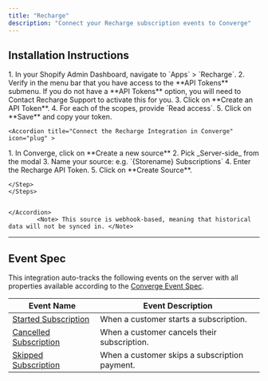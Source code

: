 ```yaml
---
title: "Recharge"
description: "Connect your Recharge subscription events to Converge"
---
```


## Installation Instructions

<AccordionGroup>
    <Accordion title="Create a Recharge API Token" icon="key">
    <Steps>
       <Step title="Navigate to the Recharge Admin Dashboard">
        1. In your Shopify Admin Dashboard, navigate to `Apps` > `Recharge`.
        2. Verify in the menu bar that you have access to the **API Tokens** submenu.
        <Note>If you do not have a **API Tokens** option, you will need to Contact Recharge Support to activate this for you. </Note>
    </Step>
    <Step title="Create your token">
        3. Click on **Create an API Token**.
        4. For each of the scopes, provide `Read access`.
        5. Click on **Save** and copy your token.
    </Step>

</Steps>
   </Accordion >

    <Accordion title="Connect the Recharge Integration in Converge" icon="plug" >

  <Steps>
    <Step title="Create a new Server-side source in Converge">
      1. In Converge, click on **Create a new source**
        2. Pick _Server-side_ from the modal
        3. Name your source: e.g. `{Storename} Subscriptions`
    </Step>
    <Step title="Connect the Source">
        4. Enter the Recharge API Token.
        5. Click on **Create Source**.

    </Step>
    </Steps>


    </Accordion> 
            <Note> This source is webhook-based, meaning that historical data will not be synced in. </Note>

   </AccordionGroup>


---

## Event Spec

This integration auto-tracks the following events on the server with all properties available according to the [Converge Event Spec](../converge-event-spec).

| Event Name                       | Event Description                |
| -------------------------------- | -------------------------------- |
| [Started Subscription](../converge-spec#started-subscription) | When a customer starts a subscription. |
| [Cancelled Subscription](../converge-spec#cancelled-subscription) | When a customer cancels their subscription. |
| [Skipped Subscription](../converge-spec#skipped-subscription) | When a customer skips a subscription payment. |

[//]: # "TODO: The RecurringSubscriptionPayment event should be included"